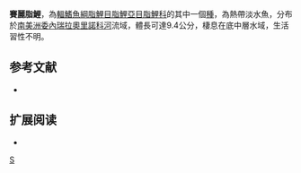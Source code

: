 {{Speciesbox 
| taxon = Astyanax siapae
| status = NE
| status_system = IUCN3.1
| authority =  [[Garutti|Garutti]], 2003
| synonyms = 
}}
'''賽麗脂鯉'''，為[[輻鰭魚綱|輻鰭魚綱]][[脂鯉目|脂鯉目]][[脂鯉亞目|脂鯉亞目]][[脂鯉科|脂鯉科]]的其中一個[[種|種]]，為熱帶淡水魚，分布於[[南美洲|南美洲]][[委內瑞拉|委內瑞拉]][[奧里諾科河|奧里諾科河]]流域，體長可達9.4公分，棲息在底中層水域，生活習性不明。

==参考文献==
{{refbegin}}
*{{FishBase_species|genus=Astyanax|species=siapae|year=2013|month=11}}
{{refend}}

== 扩展阅读 ==
{{refbegin}}
*{{wikispecies-inline|Astyanax siapae|賽麗脂鯉}}
{{refend}}
{{Taxonbar|from=Q6397860}}

[[Category:麗脂鯉屬|S]]


{{魚類小作品}}